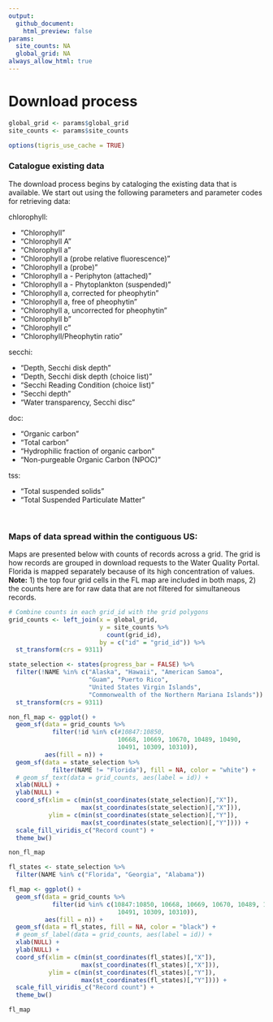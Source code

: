 ```yaml
---
output:
  github_document:
    html_preview: false
params:
  site_counts: NA
  global_grid: NA
always_allow_html: true
---
```


# Download process

```r
global_grid <- params$global_grid
site_counts <- params$site_counts

options(tigris_use_cache = TRUE)
```

### Catalogue existing data

The download process begins by cataloging the existing data that is available. We start out using the following parameters and parameter codes for retrieving data:

chlorophyll:

-   "Chlorophyll"
-   "Chlorophyll A"
-   "Chlorophyll a"
-   "Chlorophyll a (probe relative fluorescence)"
-   "Chlorophyll a (probe)"
-   "Chlorophyll a - Periphyton (attached)"
-   "Chlorophyll a - Phytoplankton (suspended)"
-   "Chlorophyll a, corrected for pheophytin"
-   "Chlorophyll a, free of pheophytin"
-   "Chlorophyll a, uncorrected for pheophytin"
-   "Chlorophyll b"
-   "Chlorophyll c"
-   "Chlorophyll/Pheophytin ratio"

secchi:

-   "Depth, Secchi disk depth"
-   "Depth, Secchi disk depth (choice list)"
-   "Secchi Reading Condition (choice list)"
-   "Secchi depth"
-   "Water transparency, Secchi disc"

doc:

-   "Organic carbon"
-   "Total carbon"
-   "Hydrophilic fraction of organic carbon"
-   "Non-purgeable Organic Carbon (NPOC)"

tss:

-   "Total suspended solids"
-   "Total Suspended Particulate Matter"

<br>

### Maps of data spread within the contiguous US:

Maps are presented below with counts of records across a grid. The grid is how records are grouped in download requests to the Water Quality Portal. Florida is mapped separately because of its high concentration of values. **Note:** 1) the top four grid cells in the FL map are included in both maps, 2) the counts here are for raw data that are not filtered for simultaneous records.

```r

# Combine counts in each grid_id with the grid polygons
grid_counts <- left_join(x = global_grid,
                         y = site_counts %>%
                           count(grid_id),
                         by = c("id" = "grid_id")) %>%
  st_transform(crs = 9311)

state_selection <- states(progress_bar = FALSE) %>%
  filter(!NAME %in% c("Alaska", "Hawaii", "American Samoa",
                      "Guam", "Puerto Rico",
                      "United States Virgin Islands",
                      "Commonwealth of the Northern Mariana Islands")) %>%
  st_transform(crs = 9311)

non_fl_map <- ggplot() +
  geom_sf(data = grid_counts %>%
            filter(!id %in% c(#10847:10850,
                              10668, 10669, 10670, 10489, 10490,
                              10491, 10309, 10310)),
          aes(fill = n)) +
  geom_sf(data = state_selection %>%
            filter(NAME != "Florida"), fill = NA, color = "white") +
  # geom_sf_text(data = grid_counts, aes(label = id)) +
  xlab(NULL) +
  ylab(NULL) +
  coord_sf(xlim = c(min(st_coordinates(state_selection)[,"X"]),
                    max(st_coordinates(state_selection)[,"X"])),
           ylim = c(min(st_coordinates(state_selection)[,"Y"]),
                    max(st_coordinates(state_selection)[,"Y"]))) +
  scale_fill_viridis_c("Record count") +
  theme_bw()

non_fl_map

fl_states <- state_selection %>%
  filter(NAME %in% c("Florida", "Georgia", "Alabama"))

fl_map <- ggplot() +
  geom_sf(data = grid_counts %>%
            filter(id %in% c(10847:10850, 10668, 10669, 10670, 10489, 10490,
                              10491, 10309, 10310)),
          aes(fill = n)) +
  geom_sf(data = fl_states, fill = NA, color = "black") +
  # geom_sf_label(data = grid_counts, aes(label = id)) +
  xlab(NULL) +
  ylab(NULL) +
  coord_sf(xlim = c(min(st_coordinates(fl_states)[,"X"]),
                    max(st_coordinates(fl_states)[,"X"])),
           ylim = c(min(st_coordinates(fl_states)[,"Y"]),
                    max(st_coordinates(fl_states)[,"Y"]))) +
  scale_fill_viridis_c("Record count") +
  theme_bw()

fl_map


```
